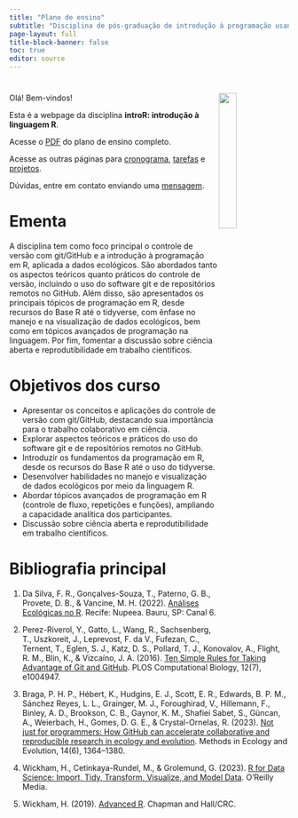```yaml
---
title: "Plano de ensino"
subtitle: "Disciplina de pós-graduação de introdução à programação usando a linguagem R com foco em dados ecológicos."
page-layout: full
title-block-banner: false
toc: true
editor: source
---
```


# <img src="../img/featured-hex.png" align="right" width="25%" min-width="100px"/>

Olá! Bem-vindos!

Esta é a webpage da disciplina **introR: introdução à linguagem R**.

Acesse o [PDF](https://course-intror.github.io/syllabus-text/syllabus-text.pdf) do plano de ensino completo.

Acesse as outras páginas para [cronograma](/schedule), [tarefas](/task) e [projetos](/project).

Dúvidas, entre em contato enviando uma [mensagem](/contact.qmd).

# Ementa

A disciplina tem como foco principal o controle de versão com git/GitHub e a introdução à programação em R, aplicada a dados ecológicos. São abordados tanto os aspectos teóricos quanto práticos do controle de versão, incluindo o uso do software git e de repositórios remotos no GitHub. Além disso, são apresentados os principais tópicos de programação em R, desde recursos do Base R até o tidyverse, com ênfase no manejo e na visualização de dados ecológicos, bem como em tópicos avançados de programação na linguagem. Por fim, fomentar a discussão sobre ciência aberta e reprodutibilidade em trabalho científicos.

# Objetivos dos curso

- Apresentar os conceitos e aplicações do controle de versão com git/GitHub, destacando sua importância para o trabalho colaborativo em ciência.
- Explorar aspectos teóricos e práticos do uso do software git e de repositórios remotos no GitHub.
- Introduzir os fundamentos da programação em R, desde os recursos do Base R até o uso do tidyverse.
- Desenvolver habilidades no manejo e visualização de dados ecológicos por meio da linguagem R.
- Abordar tópicos avançados de programação em R (controle de fluxo, repetições e funções), ampliando a capacidade analítica dos participantes.
- Discussão sobre ciência aberta e reprodutibilidade em trabalho científicos.

# Bibliografia principal

1. Da Silva, F. R., Gonçalves-Souza, T., Paterno, G. B., Provete, D. B., & Vancine, M. H. (2022). [Análises Ecológicas no R](https://analises-ecologicas.com/). Recife: Nupeea. Bauru, SP: Canal 6.

2. Perez-Riverol, Y., Gatto, L., Wang, R., Sachsenberg, T., Uszkoreit, J., Leprevost, F. da V., Fufezan, C., Ternent, T., Eglen, S. J., Katz, D. S., Pollard, T. J., Konovalov, A., Flight, R. M., Blin, K., & Vizcaíno, J. A. (2016). [Ten Simple Rules for Taking Advantage of Git and GitHub](https://doi.org/10.1371/journal.pcbi.1004947). PLOS Computational Biology, 12(7), e1004947. 

3. Braga, P. H. P., Hébert, K., Hudgins, E. J., Scott, E. R., Edwards, B. P. M., Sánchez Reyes, L. L., Grainger, M. J., Foroughirad, V., Hillemann, F., Binley, A. D., Brookson, C. B., Gaynor, K. M., Shafiei Sabet, S., Güncan, A., Weierbach, H., Gomes, D. G. E., & Crystal-Ornelas, R. (2023). [Not just for programmers: How GitHub can accelerate collaborative and reproducible research in ecology and evolution](https://doi.org/10.1111/2041-210X.14108). Methods in Ecology and Evolution, 14(6), 1364–1380. 

4. Wickham, H., Cetinkaya-Rundel, M., & Grolemund, G. (2023). [R for Data Science: Import, Tidy, Transform, Visualize, and Model Data](https://r4ds.hadley.nz/). O’Reilly Media.

5. Wickham, H. (2019). [Advanced R](https://adv-r.hadley.nz/). Chapman and Hall/CRC.

<style>
#topBtn {
  display: none;
  position: fixed;
  bottom: 105px; /* um pouco acima do fundo */
  left: 50%;
  transform: translateX(-50%);
  padding: 10px 14px;
  font-size: 20px;
  border: none;
  border-radius: 6px;
  background-color: #2381df; 
  color: white;
  cursor: pointer;
  box-shadow: 0 2px 6px rgba(0,0,0,0.3);
  transition: background-color 0.3s;
}
#topBtn:hover {
  background-color: rgba(0, 86, 179, 0.9);
}
</style>

<button id="topBtn" onclick="window.scrollTo({top: 0, behavior: 'smooth'});">↑ Topo</button>

<script>
const btn = document.getElementById("topBtn");

window.addEventListener("scroll", () => {
  const scrollBottom = window.innerHeight + window.scrollY;
  const docHeight = document.documentElement.scrollHeight;

  if (scrollBottom >= docHeight - 200) { // aparece um pouco antes do final
    btn.style.display = "block";
  } else {
    btn.style.display = "none";
  }
});
</script>
